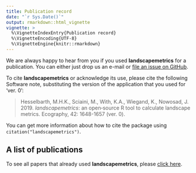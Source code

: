 ---
title: Publication record
date: "`r Sys.Date()`"
output: rmarkdown::html_vignette
vignette: >
  %\VignetteIndexEntry{Publication record}
  %\VignetteEncoding{UTF-8}
  %\VignetteEngine{knitr::rmarkdown}
---

We are always happy to hear from you if you used **landscapemetrics** for a publication. You can either just drop us an e-mail or [file an issue on GitHub](https://github.com/r-spatialecology/landscapemetrics/issues/new/).

To cite **landscapemetrics** or acknowledge its use, please cite the following Software note, substituting the version of the application that you used for ‘ver. 0’: 

<p>

> Hesselbarth, M.H.K., Sciaini, M., With, K.A., Wiegand, K., Nowosad, J. 2019.
*landscapemetrics*: an open‐source R tool to calculate landscape metrics. Ecography, 42: 1648-1657 (ver. 0).

</p>

You can get more information about how to cite the package using `citation("landscapemetrics")`.

## A list of publications

To see all papers that already used **landscapemetrics**, please [click here](https://scholar.google.com/scholar?start=0&hl=en&scisbd=2&as_sdt=80000005&cites=2286255906926357874&scipsc=).

